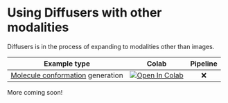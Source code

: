 <!--Copyright 2023 The HuggingFace Team. All rights reserved.

Licensed under the Apache License, Version 2.0 (the "License"); you may not use this file except in compliance with
the License. You may obtain a copy of the License at

http://www.apache.org/licenses/LICENSE-2.0

Unless required by applicable law or agreed to in writing, software distributed under the License is distributed on
an "AS IS" BASIS, WITHOUT WARRANTIES OR CONDITIONS OF ANY KIND, either express or implied. See the License for the
specific language governing permissions and limitations under the License.
-->

# Using Diffusers with other modalities

Diffusers is in the process of expanding to modalities other than images.

Example type        | Colab | Pipeline |
:-------------------------:|:-------------------------:|:-------------------------:|
[Molecule conformation](https://www.nature.com/subjects/molecular-conformation#:~:text=Definition,to%20changes%20in%20their%20environment.) generation | [![Open In Colab](https://colab.research.google.com/assets/colab-badge.svg)](https://colab.research.google.com/github/huggingface/notebooks/blob/main/diffusers/geodiff_molecule_conformation.ipynb) | ❌

More coming soon!